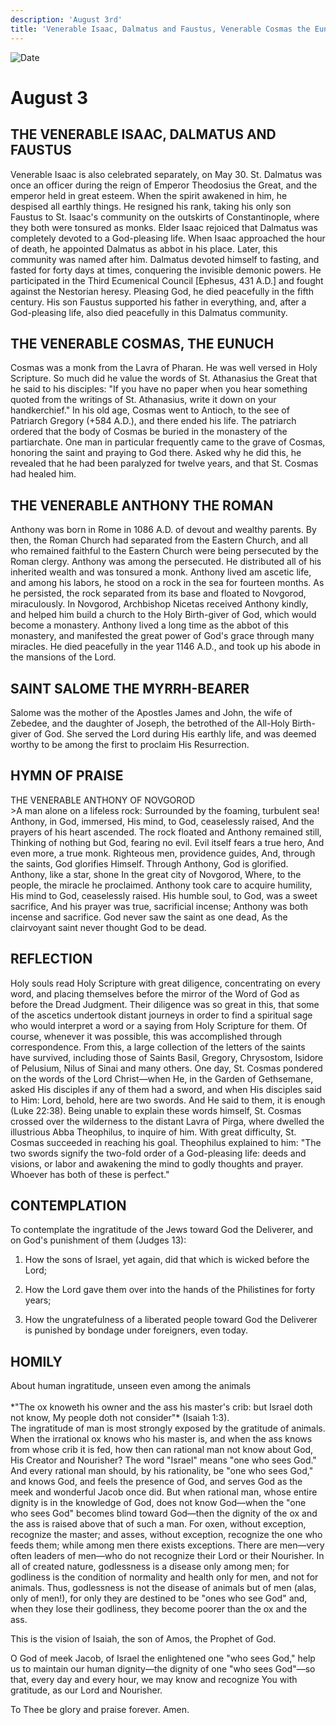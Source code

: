 ```yaml
---
description: 'August 3rd'
title: 'Venerable Isaac, Dalmatus and Faustus, Venerable Cosmas the Eunuch, Venerable Anthony the Roman, St. Salome the Myrhh-Bearer'
---
```


<CustomPaginator />
<RunningHead />

<Image src="/title-imprint.png" height={68} width={50} alt="Date" className="title-imprint"/>

# <div id="date">August <Image className="four-dot" src="/four-dot.png" height={15} width={15} alt="" />3</div>

## THE VENERABLE ISAAC, DALMATUS AND FAUSTUS

Venerable Isaac is also celebrated separately, on May 30. St. Dalmatus was once an officer during the reign of Emperor Theodosius the Great, and the emperor held in great esteem. When the spirit awakened in him, he despised all earthly things. He resigned his rank, taking his only son Faustus to St. Isaac's community on the outskirts of Constantinople, where they both were tonsured as monks. Elder Isaac rejoiced that Dalmatus was completely devoted to a God-pleasing life. When Isaac approached the hour of death, he appointed Dalmatus as abbot in his place. Later, this community was named after him. Dalmatus devoted himself to fasting, and fasted for forty days at times, conquering the invisible demonic powers. He participated in the Third Ecumenical Council [Ephesus, 431 A.D.] and fought against the Nestorian heresy. Pleasing God, he died peacefully in the fifth century. His son Faustus supported his father in everything, and, after a God-pleasing life, also died peacefully in this Dalmatus community.

## THE VENERABLE COSMAS, THE EUNUCH

Cosmas was a monk from the Lavra of Pharan. He was well versed in Holy Scripture. So much did he value the words of St. Athanasius the Great that he said to his disciples: "If you have no paper when you hear something quoted from the writings of St. Athanasius, write it down on your handkerchief." In his old age, Cosmas went to Antioch, to the see of Patriarch Gregory (+584 A.D.), and there ended his life. The patriarch ordered that the body of Cosmas be buried in the monastery of the partiarchate. One man in particular frequently came to the grave of Cosmas, honoring the saint and praying to God there. Asked why he did this, he revealed that he had been paralyzed for twelve years, and that St. Cosmas had healed him.

## THE VENERABLE ANTHONY THE ROMAN

Anthony was born in Rome in 1086 A.D. of devout and wealthy parents. By then, the Roman Church had separated from the Eastern Church, and all who remained faithful to the Eastern Church were being persecuted by the Roman clergy. Anthony was among the persecuted. He distributed all of his inherited wealth and was tonsured a monk. Anthony lived am ascetic life, and among his labors, he stood on a rock in the sea for fourteen months. As he persisted, the rock separated from its base and floated to Novgorod, miraculously. In Novgorod, Archbishop Nicetas received Anthony kindly, and helped him build a church to the Holy Birth-giver of God, which would become a monastery. Anthony lived a long time as the abbot of this monastery, and manifested the great power of God's grace through many miracles. He died peacefully in the year 1146 A.D., and took up his abode in the mansions of the Lord.

## SAINT SALOME THE MYRRH-BEARER

Salome was the mother of the Apostles James and John, the wife of Zebedee, and the daughter of Joseph, the betrothed of the All-Holy Birth-giver of God. She served the Lord during His earthly life, and was deemed worthy to be among the first to proclaim His Resurrection.


## HYMN OF PRAISE
<div style={{textAlign:'center', color:'crimson', fontWeight:'bold'}}>
THE VENERABLE ANTHONY OF NOVGOROD
</div>
>A man alone on a  lifeless rock:  
Surrounded by the foaming, turbulent sea!  
Anthony, in God, immersed,  
His mind, to God, ceaselessly raised,  
And the prayers of his heart ascended.  
The rock floated and Anthony remained still,  
Thinking of nothing but God, fearing no evil.  
Evil itself fears a true hero,  
And even more, a true monk.  
Righteous men, providence guides,  
And, through the saints, God glorifies Himself.  
Through Anthony, God is glorified.  
Anthony, like a star, shone  
In the great city of Novgorod,  
Where, to the people, the miracle he proclaimed.  
Anthony took care to acquire humility,  
His mind to God, ceaselessly raised.  
His humble soul, to God, was a sweet sacrifice,  
And his prayer was true, sacrificial incense;  
Anthony was both incense and sacrifice.  
God never saw the saint as one dead,  
As the clairvoyant saint never thought God to be dead.  


## REFLECTION

Holy souls read Holy Scripture with great diligence, concentrating on every word, and placing themselves before the mirror of the Word of God as before the Dread Judgment. Their diligence was so great in this, that some of the ascetics undertook distant journeys in order to find a spiritual sage who would interpret a word or a saying from Holy Scripture for them. Of course, whenever it was possible, this was accomplished through correspondence. From this, a large collection of the letters of the saints have survived, including those of Saints Basil, Gregory, Chrysostom, Isidore of Pelusium, Nilus of Sinai and many others. One day, St. Cosmas pondered on the words of the Lord Christ—when He, in the Garden of Gethsemane, asked His disciples if any of them had a sword, and when His disciples said to Him: Lord, behold, here are two swords. And He said to them, it is enough (Luke 22:38). Being unable to explain these words himself, St. Cosmas crossed over the wilderness to the distant Lavra of Pirga, where dwelled the illustrious Abba Theophilus, to inquire of him. With great difficulty, St. Cosmas succeeded in reaching his goal. Theophilus explained to him: "The two swords signify the two-fold order of a God-pleasing life: deeds and visions, or labor and awakening the mind to godly thoughts and prayer. Whoever has both of these is perfect."

## CONTEMPLATION

To contemplate the ingratitude of the Jews toward God the Deliverer, and on God's punishment of them (Judges 13):

1. How the sons of Israel, yet again, did that which is wicked before the Lord;

2. How the Lord gave them over into the hands of the Philistines for forty years;

3. How the ungratefulness of a liberated people toward God the Deliverer is punished by bondage under foreigners, even today.


## HOMILY
<div style={{textAlign:'center', color:'crimson', fontWeight:'bold'}}>
About human ingratitude, unseen even among the animals
</div>
<br />
<div style={{textAlign:'right'}}>
*"The ox knoweth his owner and the ass his master's crib: but Israel doth not know, My people doth not consider"* (Isaiah 1:3).
</div>
The ingratitude of man is most strongly exposed by the gratitude of animals. When the irrational ox knows who his master is, and when the ass knows from whose crib it is fed, how then can rational man not know about God, His Creator and Nourisher? The word "Israel" means "one who sees God." And every rational man should, by his rationality, be "one who sees God," and knows God, and feels the presence of God, and serves God as the meek and wonderful Jacob once did. But when rational man, whose entire dignity is in the knowledge of God, does not know God—when the "one who sees God" becomes blind toward God—then the dignity of the ox and the ass is raised above that of such a man. For oxen, without exception, recognize the master; and asses, without exception, recognize the one who feeds them; while among men there exists exceptions. There are men—very often leaders of men—who do not recognize their Lord or their Nourisher. In all of created nature, godlessness is a disease only among men; for godliness is the condition of normality and health only for men, and not for animals. Thus, godlessness is not the disease of animals but of men (alas, only of men!), for only they are destined to be "ones who see God" and, when they lose their godliness, they become poorer than the ox and the ass.

This is the vision of Isaiah, the son of Amos, the Prophet of God.

O God of meek Jacob, of Israel the enlightened one "who sees God," help us to maintain our human dignity—the dignity of one "who sees God"—so that, every day and every hour, we may know and recognize You with gratitude, as our Lord and Nourisher.

To Thee be glory and praise forever. Amen.